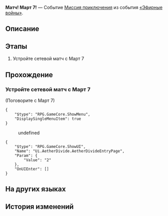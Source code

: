 {{Дополнить|Диалоги.}}
{{Миссия Инфобокс
|id              = 8014140
|Название        = 
|Изображение     = Миссия Освоения Матч! Март 7!.png
|Тип             = Миссия приключения
|События         = «Эфирные войны»
|Глава           = 
|Условия         = 
* Завершена [[Миссия приключения]] ''[[Матч! Цинцюэ!]]''
* Завершена [[Миссия приключения]] ''[[Матч! Пеппи!]]''
* Завершена [[Миссия приключения]] ''[[Матч! Сампо!]]''
* Завершена [[Миссия приключения]] ''[[Матч! Броня!]]''
* Завершена [[Миссия приключения]] ''[[Победа! Межзвёздный праздник!]]''
|Персонажи       = Март 7; Первопроходец
|СтартЛокация    = Старый испытательный полигон
|Мир             = Ярило-VI
|Локации         = Старый испытательный полигон
|Предыдущая      = Победа! Межзвёздный праздник!
|Следующая       = 
|Награды         = 
}}
'''Матч! Март 7!''' — Событие [[Миссия приключения]] из события [[«Эфирные войны»]].

==Описание==
{{Описание|<!--официальное описание из Перекрёстка судеб-->}}

==Этапы==
# Устройте сетевой матч с Март 7

==Прохождение==
{{Дополнить}}

===Устройте сетевой матч с Март 7===
{{Описание миссии|локация=Старый испытательный полигон|Основная игровая механика «Эфирных войн» - матчи. Бросьте вызов разным игрокам и покажите свою истинную силу!}}
{{Диалог Начало}}

;(Поговорите с Март 7)
<!--Unknown TalkSentence: 814110401-->
<!--Unknown TalkSentence: 814110402-->
<!--Unknown TalkSentence: 814110403-->
<pre>{
	"$type": "RPG.GameCore.ShowMenu",
	"DisplaySingleMenuItem": true
}</pre>
<!--Unknown TalkSentence: 814110451-->
<!--Unknown TalkSentence: 814110452-->
:{{Диалог|Стрелка}} undefined
<!--Unknown TalkSentence: 814110454-->
<pre>{
	"$type": "RPG.GameCore.ShowUI",
	"Name": "Ui.AetherDivide.AetherDivideEntryPage",
	"Param": {
		"Value": "2"
	},
	"OnUIEnter": []
}</pre>
{{Диалог Конец}}

==На других языках==
{{На других языках
|en   = Hyperlink Match, March 7th!
|zhs  = 超链接对决！三月七
|zht  = 超連結對決！三月七
|ja   = ハイパーリンクバトル！三月なのか
|ko   = 하이퍼링크 대결! Mar. 7th
|es   = Enfrentamiento de hipervínculos: Siete de Marzo
|fr   = Combat hyperlink&nbsp;: March&nbsp;7th&nbsp;!
|ru   = Матч! Март 7!
|th   = ประลองไฮเปอร์ลิงก์กับ March 7th!
|vi   = Quyết Đấu Siêu Liên Kết! March 7th
|de   = Hyperlinkmatch, 7. März!
|id   = Duel Hyperlink, March 7th!
|pt   = Batalha de Hyperlink, 7 de Março!
}}

==История изменений==
{{История изменений|2.7}}
